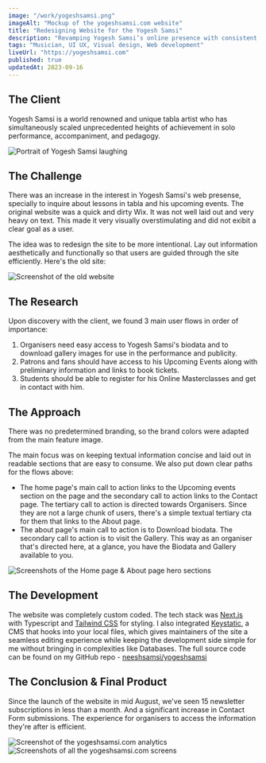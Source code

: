 ```yaml
---
image: "/work/yogeshsamsi.png"
imageAlt: "Mockup of the yogeshsamsi.com website"
title: "Redesigning Website for the Yogesh Samsi"
description: "Revamping Yogesh Samsi’s online presence with consistent branding, better structure and clear goals for user when landing on the website."
tags: "Musician, UI UX, Visual design, Web development"
liveUrl: "https://yogeshsamsi.com"
published: true
updatedAt: 2023-09-16
---
```


<H2>The Client</H2>

Yogesh Samsi is a world renowned and unique tabla artist who has simultaneously scaled unprecedented heights of achievement in solo performance, accompaniment, and pedagogy.

<Image
  src="/work/yogeshsamsi/1.png"
  alt="Portrait of Yogesh Samsi laughing"
  width={848}
  height={477}
/>

<H2>The Challenge</H2>

There was an increase in the interest in Yogesh Samsi's web presense, specially to inquire about lessons in tabla and his upcoming events. The original website was a quick and dirty Wix. It was not well laid out and very heavy on text. This made it very visually overstimulating and did not exibit a clear goal as a user.

The idea was to redesign the site to be more intentional. Lay out information aesthetically and functionally so that users are guided through the site efficiently. Here's the old site:

<Image
  src="/work/yogeshsamsi/2.png"
  alt="Screenshot of the old website"
  width={848}
  height={848}
/>

<H2>The Research</H2>

Upon discovery with the client, we found 3 main user flows in order of importance:

1. Organisers need easy access to Yogesh Samsi's biodata and to download gallery images for use in the performance and publicity.
1. Patrons and fans should have access to his Upcoming Events along with preliminary information and links to book tickets.
1. Students should be able to register for his Online Masterclasses and get in contact with him.

<H2>The Approach</H2>

There was no predetermined branding, so the brand colors were adapted from the main feature image.

The main focus was on keeping textual information concise and laid out in readable sections that are easy to consume. We also put down clear paths for the flows above:

- The home page's main call to action links to the Upcoming events section on the page and the secondary call to action links to the Contact page. The tertiary call to action is directed towards Organisers. Since they are not a large chunk of users, there's a simple textual tertiary cta for them that links to the About page.
- The about page's main call to action is to Download biodata. The secondary call to action is to visit the Gallery. This way as an organiser that's directed here, at a glance, you have the Biodata and Gallery available to you.

<Image
  src="/work/yogeshsamsi/3.png"
  alt="Screenshots of the Home page & About page hero sections"
  width={848}
  height={996}
/>

<H2>The Development</H2>

The website was completely custom coded. The tech stack was [Next.js](https://nextjs.org) with Typescript and [Tailwind CSS](https://tailwindcss.com) for styling. I also integrated [Keystatic](https://keystatic.com/), a CMS that hooks into your local files, which gives maintainers of the site a seamless editing experience while keeping the development side simple for me without bringing in complexities like Databases. The full source code can be found on my GitHub repo - [neeshsamsi/yogeshsamsi](https://github.com/neeshsamsi/yogeshsamsi)

<H2>The Conclusion & Final Product</H2>

Since the launch of the website in mid August, we've seen 15 newsletter subscriptions in less than a month. And a significant increase in Contact Form submissions. The experience for organisers to access the information they're after is efficient.

<Image
  src="/work/yogeshsamsi/4.png"
  alt="Screenshot of the yogeshsamsi.com analytics"
  width={848}
  height={439}
/>
<Image
  src="/work/yogeshsamsi/5.png"
  alt="Screenshots of all the yogeshsamsi.com screens"
  width={848}
  height={783}
/>
